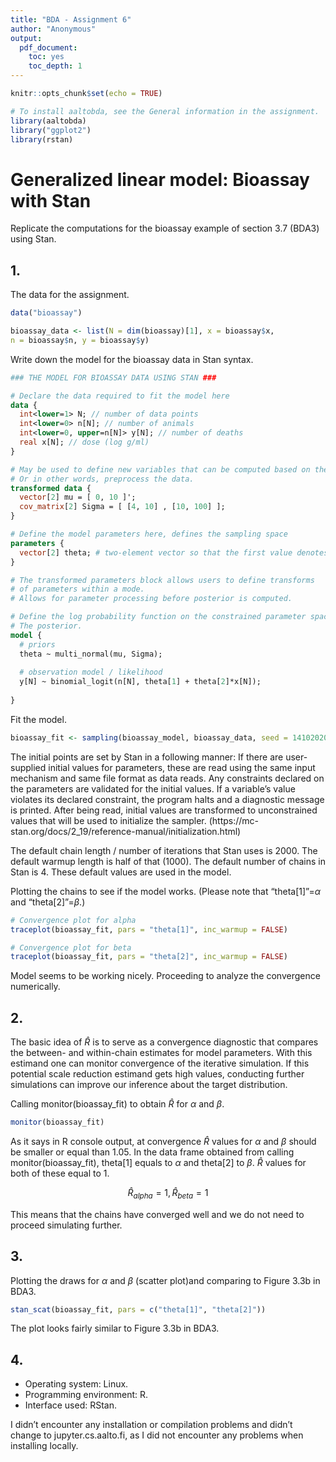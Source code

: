 ```yaml
---
title: "BDA - Assignment 6"
author: "Anonymous"
output: 
  pdf_document: 
    toc: yes
    toc_depth: 1
---
```


```r
knitr::opts_chunk$set(echo = TRUE)
```

```r
# To install aaltobda, see the General information in the assignment.
library(aaltobda)
library("ggplot2")
library(rstan)
```

# Generalized linear model: Bioassay with Stan

Replicate the computations for the bioassay example of section 3.7 (BDA3) using Stan.

## 1.

The data for the assignment.

```r
data("bioassay")

bioassay_data <- list(N = dim(bioassay)[1], x = bioassay$x,
n = bioassay$n, y = bioassay$y)

```

Write down the model for the bioassay data in Stan syntax.

```stan

### THE MODEL FOR BIOASSAY DATA USING STAN ###

# Declare the data required to fit the model here
data {
  int<lower=1> N; // number of data points
  int<lower=0> n[N]; // number of animals
  int<lower=0, upper=n[N]> y[N]; // number of deaths
  real x[N]; // dose (log g/ml)
}

# May be used to define new variables that can be computed based on the data.
# Or in other words, preprocess the data.
transformed data {
  vector[2] mu = [ 0, 10 ]';
  cov_matrix[2] Sigma = [ [4, 10] , [10, 100] ];
}

# Define the model parameters here, defines the sampling space
parameters {
  vector[2] theta; # two-element vector so that the first value denotes alpha and latter one beta
}

# The transformed parameters block allows users to define transforms
# of parameters within a mode.
# Allows for parameter processing before posterior is computed.

# Define the log probability function on the constrained parameter space here.
# The posterior.
model {
  # priors
  theta ~ multi_normal(mu, Sigma);
  
  # observation model / likelihood
  y[N] ~ binomial_logit(n[N], theta[1] + theta[2]*x[N]);
  
}


```

Fit the model.

```r
bioassay_fit <- sampling(bioassay_model, bioassay_data, seed = 14102020)
```

The initial points are set by Stan in a following manner: If there are user-supplied initial values for parameters, these are read using the same input mechanism and same file format as data reads. Any constraints declared on the parameters are validated for the initial values. If a variable’s value violates its declared constraint, the program halts and a diagnostic message is printed. After being read, initial values are transformed to unconstrained values that will be used to initialize the sampler. (https://mc-stan.org/docs/2_19/reference-manual/initialization.html)

The default chain length / number of iterations that Stan uses is 2000. The default warmup length is half of that (1000). The default number of chains in Stan is 4. These default values are used in the model.

Plotting the chains to see if the model works. (Please note that "theta[1]"=$\alpha$ and "theta[2]"=$\beta$.)

```r
# Convergence plot for alpha
traceplot(bioassay_fit, pars = "theta[1]", inc_warmup = FALSE)

# Convergence plot for beta
traceplot(bioassay_fit, pars = "theta[2]", inc_warmup = FALSE)
```

Model seems to be working nicely. Proceeding to analyze the convergence numerically.

## 2.

The basic idea of $\hat{R}$ is to serve as a convergence diagnostic that compares the between- and within-chain estimates for model parameters. With this estimand one can monitor convergence of the iterative simulation. If this potential scale reduction estimand gets high values, conducting further simulations can improve our inference about the target distribution.

Calling monitor(bioassay_fit) to obtain $\hat{R}$ for $\alpha$ and $\beta$.

```r
monitor(bioassay_fit)
```

As it says in R console output, at convergence $\hat{R}$ values for $\alpha$ and $\beta$ should be smaller or equal than 1.05. In the data frame obtained from calling monitor(bioassay_fit), theta[1] equals to $\alpha$ and theta[2] to $\beta$. $\hat{R}$ values for both of these equal to 1.

$$\hat{R}_{alpha} = 1, \hat{R}_{beta} = 1$$

This means that the chains have converged well and we do not need to proceed simulating further.

## 3.

Plotting the draws for $\alpha$ and $\beta$ (scatter plot)and comparing to Figure 3.3b in BDA3.


```r
stan_scat(bioassay_fit, pars = c("theta[1]", "theta[2]"))
```

The plot looks fairly similar to Figure 3.3b in BDA3.

## 4.

- Operating system: Linux.
- Programming environment: R.
- Interface used: RStan.

I didn't encounter any installation or compilation problems and didn't change to jupyter.cs.aalto.fi, as I did not encounter any problems when installing locally.
